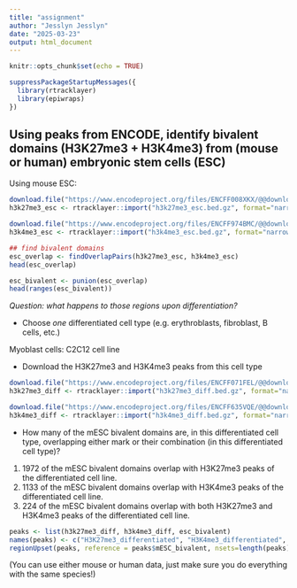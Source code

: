 ```yaml
---
title: "assignment"
author: "Jesslyn Jesslyn"
date: "2025-03-23"
output: html_document
---
```


```r
knitr::opts_chunk$set(echo = TRUE)
```

```r
suppressPackageStartupMessages({
  library(rtracklayer)
  library(epiwraps)
})
```

## Using peaks from ENCODE, identify bivalent domains (H3K27me3 + H3K4me3) from (mouse or human) embryonic stem cells (ESC)
Using mouse ESC:

```r
download.file("https://www.encodeproject.org/files/ENCFF008XKX/@@download/ENCFF008XKX.bed.gz", "h3k27me3_esc.bed.gz")
h3k27me3_esc <- rtracklayer::import("h3k27me3_esc.bed.gz", format="narrowPeak")

download.file("https://www.encodeproject.org/files/ENCFF974BMC/@@download/ENCFF974BMC.bed.gz", "h3k4me3_esc.bed.gz")
h3k4me3_esc <- rtracklayer::import("h3k4me3_esc.bed.gz", format="narrowPeak")
```

```r
## find bivalent domains
esc_overlap <- findOverlapPairs(h3k27me3_esc, h3k4me3_esc)
head(esc_overlap)

esc_bivalent <- punion(esc_overlap)
head(ranges(esc_bivalent))
```

*Question: what happens to those regions upon differentiation?*

-   Choose *one* differentiated cell type (e.g. erythroblasts, fibroblast, B cells, etc.)

Myoblast cells: C2C12 cell line

-   Download the H3K27me3 and H3K4me3 peaks from this cell type
```r
download.file("https://www.encodeproject.org/files/ENCFF071FEL/@@download/ENCFF071FEL.bed.gz", "h3k27me3_diff.bed.gz")
h3k27me3_diff <- rtracklayer::import("h3k27me3_diff.bed.gz", format="narrowPeak")

download.file("https://www.encodeproject.org/files/ENCFF635VQE/@@download/ENCFF635VQE.bed.gz", "h3k4me3_diff.bed.gz")
h3k4me3_diff <- rtracklayer::import("h3k4me3_diff.bed.gz", format="narrowPeak")
```

-   How many of the mESC bivalent domains are, in this differentiated cell type, overlapping either mark or their combination (in this differentiated cell type)?

1. 1972 of the mESC bivalent domains overlap with H3K27me3 peaks of the differentiated cell line.
2. 1133 of the mESC bivalent domains overlap with H3K4me3 peaks of the differentiated cell line.
3. 224 of the mESC bivalent domains overlap with both H3K27me3 and H3K4me3 peaks of the differentiated cell line.

```r
peaks <- list(h3k27me3_diff, h3k4me3_diff, esc_bivalent)
names(peaks) <- c("H3K27me3_differentiated", "H3K4me3_differentiated", "mESC_bivalent")
regionUpset(peaks, reference = peaks$mESC_bivalent, nsets=length(peaks))
```

(You can use either mouse or human data, just make sure you do everything with the same species!)
